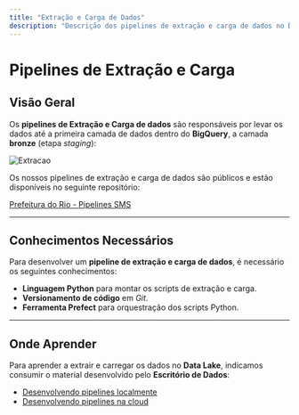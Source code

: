 ```yaml
---
title: "Extração e Carga de Dados"
description: "Descrição dos pipelines de extração e carga de dados no Data Lake."
---
```


# Pipelines de Extração e Carga

## Visão Geral

Os **pipelines de Extração e Carga de dados** são responsáveis por levar os dados até a primeira camada de dados dentro do **BigQuery**, a camada **bronze** (etapa *staging*):

![Extracao](../../images/guia-de-desenvolvimento/tipos-de-pipeline/extracao.png)


Os nossos pipelines de extração e carga de dados são públicos e estão disponíveis no seguinte repositório:

[Prefeitura do Rio - Pipelines SMS](https://github.com/prefeitura-rio/pipelines_rj_sms)

---

## Conhecimentos Necessários

Para desenvolver um **pipeline de extração e carga de dados**, é necessário os seguintes conhecimentos:

- **Linguagem Python** para montar os scripts de extração e carga.
- **Versionamento de código** em *Git*.
- **Ferramenta Prefect** para orquestração dos scripts Python.

---

## Onde Aprender

Para aprender a extrair e carregar os dados no **Data Lake**, indicamos consumir o material desenvolvido pelo **Escritório de Dados**:

- [Desenvolvendo pipelines localmente](#)
- [Desenvolvendo pipelines na cloud](#)
